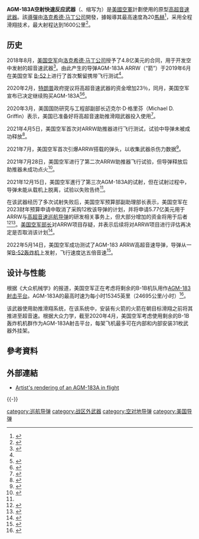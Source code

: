 {{Request translation|en|}}

{{Infobox weapon
| name = AGM-183A射击平台<br>AGM-183 ARRW
| image = AGM-183A ARRW on a B-52, June 2019 (190612-F-HP195-0014) (cropped).jpg
| image_size = 300
| caption = 圖為[[美國空軍|美國空軍]][[B-52|B-52]][[轟炸機|轟炸機]]在2019年6月的測試中攜帶的AGM-183A原型。
| origin = {{flag|USA}}
| is_missile = yes
| type = [[高超音速|高超音速]][[巡弋飛彈|巡弋飛彈]]
| used_by = [[美國空軍|美國空軍]] (凍結)
| manufacturer = [[洛克希德·马丁|洛克希德·马丁]]
| unit_cost = 
| propellant = 
| production_date = 
| service = 
| variants = 
| engine = 
| weight = 
| length = 
| height = 
| diameter = 
| wingspan = 
| speed = 20[[馬赫|馬赫]]
| vehicle_range = 1000 英里（1600公里）<ref>{{Cite web |url=https://www.airforcemag.com/article/buff-up/ |title=存档副本 |access-date=2021-03-05 |archive-date=2020-11-29 |archive-url=https://web.archive.org/web/20201129050920/https://www.airforcemag.com/article/buff-up/ }}</ref>
| url = 
| ceiling = 
| altitude = 
| filling = 
| guidance = 
| detonation = 
| launch_platform = [[B-1槍騎兵轟炸機|B-1]]B/[[B-52|B-52]]/[[F-15|F-15]] (理論化)<ref>{{cite news|title=Roper: The ARRW Hypersonic Missile Better Option for USAF|url=https://www.airforcemag.com/arrw-beat-hcsw-because-its-smaller-better-for-usaf|last=Tirpak|first=John A.|date=March 2, 2020|access-date=June 6, 2020|work=Air Force Magazine|quote=The reason we went with ARRW was not that HCSW was bad, but ARRW is smaller; we can carry twice as many on the B-52, and it’s possible it could be on the F-15|archive-date=2020-10-31|archive-url=https://web.archive.org/web/20201031140655/https://www.airforcemag.com/arrw-beat-hcsw-because-its-smaller-better-for-usaf/|dead-url=no}}</ref>
| number = 
}}

'''AGM-183A空射快速反应武器'''（{{Lang|en|AGM-183 Air-Launched Rapid Response Weapon}}、缩写为{{Lang|en|AGM-183 ARRW}}）是[[美國空軍|美國空軍]]計劃使用的原型[[高超音速武器|高超音速武器]]。該[[導彈|導彈]]由[[洛克希德·马丁|洛克希德·马丁公司]]開發，據報導其最高速度為20[[馬赫|馬赫]]<ref>{{cite news |title=美空军“空射快速反应武器”|url=https://m.k.sohu.com/d/498271294?channelId=1&page=1}}</ref>，采用全程滑翔技术，最大射程达到1600公里<ref name="三败">{{Cite web|title=美军空高超音速导弹再次试射失败，已是第三次|url=https://www.guancha.cn/military-affairs/2021_12_18_619037.shtml|access-date=2021-12-21|date=2021-12-18|publisher=观察者网|language=zh|archive-url=https://archive.today/20211221142701/https://www.guancha.cn/military-affairs/2021_12_18_619037.shtml|archive-date=2021-12-21|dead-url=no}}</ref>。

==历史==
2018年8月，[[美国空军|美国空军]]向[[洛克希德·马丁公司|洛克希德·马丁公司]]授予了4.8亿美元的合同，用于开发空中发射的超音速武器<ref name= "mil">{{cite news |last1=Pawlyk |first1=Oriana |title=In First, Air Force Flies Hypersonic Missile Prototype on B-52 Bomber |url=https://www.military.com/daily-news/2019/06/18/first-air-force-flies-hypersonic-missile-prototype-b-52-bomber.html |access-date=May 23, 2020 |work=[[military.com|military.com]] |date=June 18, 2019 |archive-date=2021-04-06 |archive-url=https://web.archive.org/web/20210406222330/https://www.military.com/daily-news/2019/06/18/first-air-force-flies-hypersonic-missile-prototype-b-52-bomber.html }}</ref>。由此产生的导弹AGM-183A ARRW（“箭”）于2019年6月在美国空军 [[B-52|B-52]]上进行了首次繫留携带飞行测试<ref name= "mil"/>。 

2020年2月，[[唐納·川普|特朗普]]政府提议将高超音速武器的资金增加23％，同月，美国空军宣布已决定继续购买AGM-183A<ref name="tirpak">{{cite news |last1=Tirpak |first1=John |title=Roper: The ARRW Hypersonic Missile Better Option for USAF |url=https://www.airforcemag.com/arrw-beat-hcsw-because-its-smaller-better-for-usaf/ |access-date=May 17, 2020 |work=Air Force Magazine |date=March 2, 2020 |archive-date=2021-06-04 |archive-url=https://web.archive.org/web/20210604141811/https://www.airforcemag.com/arrw-beat-hcsw-because-its-smaller-better-for-usaf/ }}</ref><ref>{{cite news |last1= Sanger |first1= David E. |title= Trump Budget Calls for New Nuclear Warheads and 2 Types of Missiles |url= https://www.nytimes.com/2020/02/10/us/politics/trump-budget-nuclear-missiles.html |access-date= May 17, 2020 |work= [[New_York_Times|New York Times]] |date= February 10, 2020 |archive-date= 2021-05-26 |archive-url= https://web.archive.org/web/20210526032906/https://www.nytimes.com/2020/02/10/us/politics/trump-budget-nuclear-missiles.html }}</ref>。

2020年3月，美国国防研究与工程部副部长迈克尔·D·格里芬（Michael D. Griffin）表示，美国已准备好将高超音速助推滑翔武器投入使用<ref>{{cite news |last1= Harper |first1= Jon |title= Just In: Pentagon to Spend Billions Mass-Producing Hypersonic Weapons |url= https://www.nationaldefensemagazine.org/articles/2020/3/4/pentagon-to-spend-billions-mass-producing-hypersonic-weapons |access-date= May 17, 2020 |work= National Defense Magazine |date= March 4, 2020 |archive-date= 2021-04-20 |archive-url= https://web.archive.org/web/20210420171708/https://www.nationaldefensemagazine.org/articles/2020/3/4/pentagon-to-spend-billions-mass-producing-hypersonic-weapons }}</ref>。

2021年4月5日，美国空军首次对ARRW助推器进行飞行测试，试验中导弹未被成功释放<ref>{{Cite web|title=Hypersonic ARRW Booster Flight Test Fails|url=https://www.airforcemag.com/hypersonic-arrw-booster-flight-test-unsuccessful/|access-date=2021-07-30|author=Brian W. Everstine|date=2021-04-06|work=Air Force Magazine|language=en-US|archive-url=https://archive.today/20210730145447/https://www.airforcemag.com/hypersonic-arrw-booster-flight-test-unsuccessful/|archive-date=2021-07-30|dead-url=no}}</ref>。

2021年7月，美国空军首次引爆ARRW搭载的弹头，以收集武器杀伤力数据<ref>{{Cite web|title=US Air Force detonates warhead for ARRW hypersonic missile for first time|url=https://www.flightglobal.com/fixed-wing/us-air-force-detonates-warhead-for-arrw-hypersonic-missile-for-first-time/144499.article|access-date=2021-07-30|author=Garrett Reim|work=Flight Global|language=en|archive-url=https://web.archive.org/web/20210730150123/https://www.flightglobal.com/fixed-wing/us-air-force-detonates-warhead-for-arrw-hypersonic-missile-for-first-time/144499.article|archive-date=2021-07-30|dead-url=no}}</ref>。

2021年7月28日，美国空军进行了第二次ARRW助推器飞行试验，但导弹释放后助推器未成功点火<ref>{{Cite web|title=Air Force conducts latest hypersonic flight test|url=https://www.eglin.af.mil/News/Article-Display/Article/2713281/air-force-conducts-latest-hypersonic-flight-test/|access-date=2021-07-30|date=2021-07-29|work=Eglin Air Force Base|language=en-US|archive-url=https://web.archive.org/web/20210730151159/https://www.eglin.af.mil/News/Article-Display/Article/2713281/air-force-conducts-latest-hypersonic-flight-test/|archive-date=2021-07-30|dead-url=no}}</ref>。

2021年12月15日，美国空军進行了第三次AGM-183A的试射，但在试射过程中，导弹未能从载机上脱离，试验以失败告终<ref name="三败"/>。

在该武器经历了多次试射失败后，美国空军预算部副助理部长{{Tsl|en|James Peccia|詹姆斯·佩西亚}}表示，美国空军在2023财年预算申请中取消了采购12枚该导弹的计划，并将申请5.77亿美元用于ARRW与[[高超音速武器|高超音速巡航导弹]]的研发相关事务上，但大部分增加的资金将用于后者<ref>{{Cite web|title=Air Force Officials Hold a Press Briefing on FY23 Air Force Budget, March 28, 2022|url=https://www.defense.gov/News/Transcripts/Transcript/Article/2981330/air-force-officials-hold-a-press-briefing-on-fy23-air-force-budget-march-28-2022/|access-date=2022-04-23|work=U.S. Department of Defense|language=en-US|archive-date=2022-05-03|archive-url=https://web.archive.org/web/20220503224045/https://www.defense.gov/News/Transcripts/Transcript/Article/2981330/air-force-officials-hold-a-press-briefing-on-fy23-air-force-budget-march-28-2022/}}</ref><ref>{{Cite web|title=Broken ARRW: Hypersonics Program Faces Uncertain Future after 2023|url=https://www.airforcemag.com/arrw-hypersonics-program-faces-uncertain-future-after-2023/|access-date=2022-04-23|date=2022-03-29|work=Air Force Magazine|language=en-US|archive-date=2022-04-23|archive-url=https://web.archive.org/web/20220423192949/https://www.airforcemag.com/arrw-hypersonics-program-faces-uncertain-future-after-2023/}}</ref>。[[美國空軍部長|美国空军部长]]{{le|弗蘭克·肯德爾|Frank Kendall III}}对ARRW项目存疑，并表示后续将对ARRW项目进行评估再决定是否取消该计划<ref>{{Cite web|title=美空军取消2023财年ARRW导弹采购计划|url=http://www.dsti.net/Information/News/127541|access-date=2022-04-23|author=中国航天系统科学与工程研究院 沈艳波|date=2022-04-14|publisher=国防科技信息网|language=zh}}</ref>。

2022年5月14日，美国空军成功测试了AGM-183 ARRW高超音速导弹，导弹从一架[[B-52同溫層堡壘戰略轟炸機|B-52轰炸机]]上发射，飞行速度达五倍音速<ref>{{Cite web|title=Air Force conducts successful hypersonic weapon test|url=https://www.af.mil/News/Article-Display/Article/3033416/air-force-conducts-successful-hypersonic-weapon-test/|access-date=2022-06-01|work=Air Force|language=en-US}}</ref>。

==设计与性能==

根据《大众机械学》的报道，美国空军正在考虑将剩余的B-1B机队用作[[AGM-183射击平台|AGM-183射击平台]]。AGM-183A的最高时速为每小时15345英里（24695公里/小时）<ref name="pm">{{cite news |last1=Mizokami |first1=Kyle |title=The B-1 Bomber Might Start Slinging Hypersonic Missiles |url=https://www.popularmechanics.com/military/aviation/a32096936/b-1-bomber-hypersonic-missiles/ |access-date=May 20, 2020 |work=[[Popular_Mechanics|Popular Mechanics]] |date=April 9, 2020 |archive-date=2021-04-08 |archive-url=https://web.archive.org/web/20210408183841/https://www.popularmechanics.com/military/aviation/a32096936/b-1-bomber-hypersonic-missiles/ }}</ref>。

该武器使用助推滑翔系统，在该系统中，安装有火箭的火箭在朝目标滑翔之前将其推进至超音速。根据大众力学，截至2020年4月，美国空军考虑使用剩余的B-1B轰炸机机群作为AGM-183A射击平台，每架飞机最多可在内部和内部安装31枚武器外挂架。

== 參考資料 ==
{{reflist|35em}}

==外部連結==
* [https://i2.wp.com/defpost.com/wp-content/uploads/2020/02/AGM-183A.jpg Artist's rendering of an AGM-183A in flight]
{{-}}
{{US missiles|state=collapsed}}

[[category:巡航导弹|category:巡航导弹]]
[[category:战区外武器|category:战区外武器]]
[[category:空对地导弹|category:空对地导弹]]
[[category:美国导弹|category:美国导弹]]